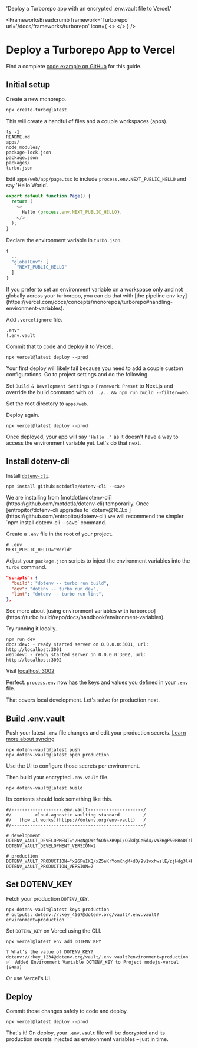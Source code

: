 

  'Deploy a Turborepo app with an encrypted .env.vault file to Vercel.'

<FrameworksBreadcrumb framework='Turborepo' url='/docs/frameworks/turborepo' icon={
  <>
    <TurborepoIcon className="h-9 w-9 text-[#EF4444]"/>
    <VercelIcon className="h-9 w-9 text-[#000000] dark:invert"/>
  </>
} />
# Deploy a Turborepo App to Vercel
<GuideHeading lead={description} />

<Note>
  Find a complete <a href="https://github.com/dotenv-org/examples/tree/master/turborepo/vercel">code example on GitHub</a> for this guide.
</Note>

## Initial setup

Create a new monorepo.

```bash
npx create-turbo@latest
```

This will create a handful of files and a couple workspaces (apps).

```shell
ls -1
README.md
apps/
node_modules/
package-lock.json
package.json
packages/
turbo.json
```

Edit `apps/web/app/page.tsx` to include `process.env.NEXT_PUBLIC_HELLO` and say 'Hello World'.

```js {{ title: 'apps/web/app/page.tsx' }}
export default function Page() {
  return (
    <>
      Hello {process.env.NEXT_PUBLIC_HELLO}.
    </>
  );
}
```

Declare the environment variable in `turbo.json`.

```js
{
  ..
  "globalEnv": [
    "NEXT_PUBLIC_HELLO"
  ]
}
```
<Note>
  If you prefer to set an environment variable on a workspace only and not globally across your turborepo, you can do that with [the pipeline env key](https://vercel.com/docs/concepts/monorepos/turborepo#handling-environment-variables).
</Note>

Add `.vercelignore` file.

```shell {{ title: '.vercelignore' }}
.env*
!.env.vault
```

Commit that to code and deploy it to Vercel.

```shell
npx vercel@latest deploy --prod
```

Your first deploy will likely fail because you need to add a couple custom configurations. Go to project settings and do the following.

Set `Build & Development Settings` > `Framework Preset` to Next.js and override the build command with `cd ../.. && npm run build --filter=web`.

<ScreenshotBrowser url="/assets/img/docs/vercel-settings-project-framework-overrides.png" www="vercel.com/org/project/settings" />

Set the root directory to `apps/web`.

<ScreenshotBrowser url="/assets/img/docs/vercel-settings-project-root.png" www="vercel.com/org/project/settings" />

Deploy again.

```shell
npx vercel@latest deploy --prod
```

<ScreenshotBrowser url="/assets/img/docs/hello-blank.png" www="yourapp.vercel.app" />

Once deployed, your app will say `'Hello .'` as it doesn't have a way to access the environment variable yet. Let's do that next.

## Install dotenv-cli

Install [`dotenv-cli`](https://github.com/motdotla/dotenv-cli).

```shell
npm install github:motdotla/dotenv-cli --save
```
<Note>
  We are installing from [motdotla/dotenv-cli](https://github.com/motdotla/dotenv-cli) temporarily. Once [entropitor/dotenv-cli upgrades to `dotenv@16.3.x`](https://github.com/entropitor/dotenv-cli) we will recommend the simpler `npm install dotenv-cli --save` command.
</Note>

Create a `.env` file in the root of your project.

```shell {{ title: '.env' }}
# .env
NEXT_PUBLIC_HELLO="World"
```

Adjust your `package.json` scripts to inject the environment variables into the `turbo` command.

```json {{ title: 'package.json' }}
"scripts": {
  "build": "dotenv -- turbo run build",
  "dev": "dotenv -- turbo run dev",
  "lint": "dotenv -- turbo run lint",
},
```
<Note>
  See more about [using environment variables with turborepo](https://turbo.build/repo/docs/handbook/environment-variables).
</Note>

Try running it locally.

```shell
npm run dev
docs:dev: - ready started server on 0.0.0.0:3001, url: http://localhost:3001
web:dev: - ready started server on 0.0.0.0:3002, url: http://localhost:3002
```

Visit [localhost:3002](http://localhost:3002)

<ScreenshotBrowser url='/assets/img/docs/nextjs-hello-world.png' />

Perfect. `process.env` now has the keys and values you defined in your `.env` file.

That covers local development. Let's solve for production next.

## Build .env.vault

Push your latest `.env` file changes and edit your production secrets. [Learn more about syncing](/docs/tutorials/sync)

```shell
npx dotenv-vault@latest push
npx dotenv-vault@latest open production
```

Use the UI to configure those secrets per environment.

<ScreenshotBrowser url='/assets/img/docs/nextjs-edit-production-value.gif' www='dotenv.org' />

Then build your encrypted `.env.vault` file.

```shell
npx dotenv-vault@latest build
```

Its contents should look something like this.

```shell {{ title: '.env.vault' }}
#/-------------------.env.vault---------------------/
#/         cloud-agnostic vaulting standard         /
#/   [how it works](https://dotenv.org/env-vault)   /
#/--------------------------------------------------/

# development
DOTENV_VAULT_DEVELOPMENT="/HqNgQWsf6Oh6XB9pI/CGkdgCe6d4/vWZHgP50RRoDTzkzPQk/xOaQs="
DOTENV_VAULT_DEVELOPMENT_VERSION=2

# production
DOTENV_VAULT_PRODUCTION="x26PuIKQ/xZ5eKrYomKngM+dO/9v1vxhwslE/zjHdg3l+H6q6PheB5GVDVIbZg=="
DOTENV_VAULT_PRODUCTION_VERSION=2
```

## Set DOTENV_KEY

Fetch your production `DOTENV_KEY`.

```shell
npx dotenv-vault@latest keys production
# outputs: dotenv://:key_4567@dotenv.org/vault/.env.vault?environment=production
```

Set `DOTENV_KEY` on Vercel using the CLI.

```shell
npx vercel@latest env add DOTENV_KEY
```
```shell
? What’s the value of DOTENV_KEY? dotenv://:key_1234@dotenv.org/vault/.env.vault?environment=production
✅  Added Environment Variable DOTENV_KEY to Project nodejs-vercel [94ms]
```

Or use Vercel's UI.

<ScreenshotBrowser url='/assets/img/cloudinary/integrations-vercel-envs_y43bwi.gif' www='vercel.com' />

## Deploy

Commit those changes safely to code and deploy.

```shell
npx vercel@latest deploy --prod
```

That's it! On deploy, your `.env.vault` file will be decrypted and its production secrets injected as environment variables – just in time.

<ScreenshotBrowser url='/assets/img/docs/hello-production.png' www='yourapp.vercel.app' />

<WellDone/>

